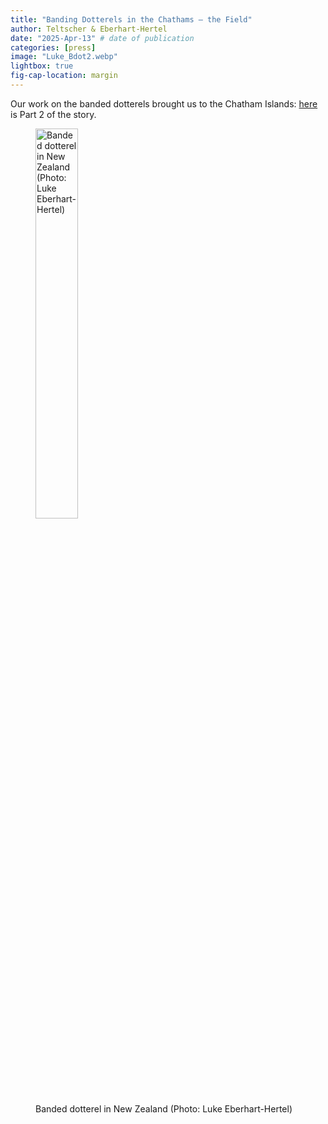 ```yaml
---
title: "Banding Dotterels in the Chathams – the Field" 
author: Teltscher & Eberhart-Hertel
date: "2025-Apr-13" # date of publication
categories: [press]
image: "Luke_Bdot2.webp"
lightbox: true
fig-cap-location: margin
---
```


Our work on the banded dotterels brought us to the Chatham Islands: [here](https://www.chathamrestorationtrust.org.nz/resources/blog-and-news/banding-dotterels-field/) is Part 2 of the story.

![Banded dotterel in New Zealand (Photo: Luke Eberhart-Hertel)](Luke_Bdot2.webp){width=40%}
